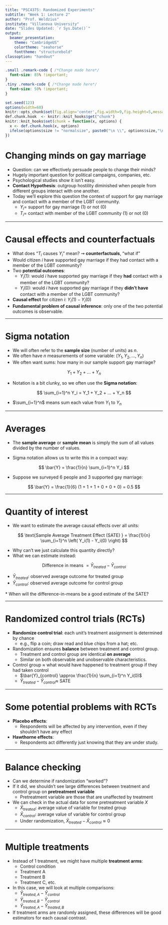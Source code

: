 ```yaml
---
title: "PSC4375: Randomized Experiments"
subtitle: "Week 1: Lecture 2"
author: "Prof. Weldzius"
institute: "Villanova University"
date: "Slides Updated: `r Sys.Date()`"
output:
  beamer_presentation:
    theme: "CambridgeUS"
    colortheme: "seahorse"
    fonttheme: "structurebold"
classoption: "handout"
---
```


```css
.small .remark-code { /*Change made here*/
  font-size: 85% !important;
}
.tiny .remark-code { /*Change made here*/
  font-size: 50% !important;
}
```

```r
set.seed(123)
options(width=60)
knitr::opts_chunk$set(fig.align='center',fig.width=9,fig.height=5,message=F,warning=F)
def.chunk.hook  <- knitr::knit_hooks$get("chunk")
knitr::knit_hooks$set(chunk = function(x, options) {
  x <- def.chunk.hook(x, options)
  ifelse(options$size != "normalsize", paste0("\n \\", options$size,"\n\n", x, "\n\n \\normalsize"), x)
})
```

# Changing minds on gay marriage

  * Question: can we effectively persuade people to change their minds? \pause
  * Hugely important question for political campaigns, companies, etc. \pause
  * Psychological studies show it isn’t easy. \pause
  * **Contact Hypothesis**: outgroup hostility diminished when people from different groups interact with one another. \pause
  * Today we’ll explore this question the context of support for gay marriage and contact with a member of the LGBT community. \pause
    - $Y_i =$ support for gay marriage (1) or not (0) \pause
    - $T_i =$ contact with member of the LGBT community (1) or not (0)

---

# Causal effects and counterfactuals

  * What does "$T_i$ causes $Y_i$" mean? $\rightsquigarrow$ **counterfactuals**, "what if" \pause
  * Would citizen $i$ have supported gay marriage if they had contact with a member of the LGBT community? \pause
  * Two **potential outcomes**: \pause
    - $Y_i(1)$: would $i$ have supported gay marriage if they **had** contact with a member of the LGBT community? \pause
    - $Y_i(0)$: would $i$ have supported  gay marriage if they  **didn't have** contact with a member of the LGBT community? \pause
    
  * **Causal effect** for citizen $i$: $Y_i(1) - Y_i(0)$ \pause
  * **Fundamental problem of causal inference**: only one of the two potential outcomes is observable.

---  

# Sigma notation

  * We will often refer to the **sample size** (number of units) as $n$.  \pause
  * We often have $n$ measurements of some variable: $(Y_1,Y_2,...,Y_n)$ \pause
  * We often want sums: how many in our sample support gay marriage? \pause
  
  $$
  Y_1 + Y_2 + ... + Y_n
  $$
  
  * Notation is a bit clunky, so we often use the **Sigma notation**:
   
  $$
  \sum_{i=1}^n Y_i = Y_1 + Y_2 + ... + Y_n
  $$
  
  * $\sum_{i=1}^n$ means sum each value from $Y_1$ to $Y_n$
  
---

# Averages

  * The **sample average** or **sample mean** is simply the sum of all values divided by the number of values. \pause
  
  * Sigma notation allows us to write this in a compact way: \pause
  
  $$
  \bar{Y} = \frac{1}{n} \sum_{i=1}^n Y_i
  $$
  
  * Suppose we surveyed 6 people and 3 supported gay marriage: 
   \pause
   
  $$
  \bar{Y} = \frac{1}{6} (1 + 1 + 1 + 0 + 0 + 0) = 0.5
  $$
  
---

# Quantity of interest

  * We want to estimate the average causal effects over all units: \vspace{-5pt} \pause
  
  $$
  \text{Sample Average Treatment Effect (SATE) } = \frac{1}{n} \sum_{i=1}^n \left( Y_i(1) - Y_i(0) \right)
  $$
   
  * Why can't we just calculate this quantity directly? \pause
  * What we can estimate instead: \vspace{-5pt} \pause
  
  $$
  \text{Difference in means } = \bar{Y}_{treated} - \bar{Y}_{control}
  $$
    
  - $\bar{Y}_{treated}$: observed average outcome for treated group
  - $\bar{Y}_{control}$: observed average outcome for control group
   
   \pause
  * When will the difference-in-means be a good estimate of the SATE?
  
---

# Randomized control trials (RCTs)

  * **Randomize control trial**: each unit's treatment assignment is determined by chance \pause
    - e.g., flip a coin; draw read and blue chips from a hat; etc. \pause
  * Randomization ensures **balance** between treatment and control group. \pause
    - Treatment and control group are identical **on average** \pause
    - Similar on both observable and unobservable characteristics. \pause
  * Control group $\approx$ what would have happened to treatment group if they had taken control \pause
    - $\bar{Y}_{control} \approx \frac{1}{n} \sum_{i=1}^n Y_i(0)$ \pause
    - $\bar{Y}_{treated} - \bar{Y}_{control} \approx$ SATE 
    
---

# Some potential problems with RCTs

  * **Placebo effects**: \pause
    - Respondents will be affected by any intervention, even if they shouldn't have any effect \pause
  * **Hawthorne effects**: \pause
    - Respondents act differently just knowing that they are under study.
    
---

# Balance checking

  * Can we determine if randomization "worked"? \pause
  * If it did, we shouldn't see large differences between treatment and control group on **pretreatment variable** \pause
    - Pretreatment variable are those that are unaffected by treatment \pause
  * We can check in the actual data for some pretreatment variable $X$ \pause
    - $\bar{X}_{treated}$: average value of variable for treated group \pause
    - $\bar{X}_{control}$: average value of variable for control group \pause
    - Under randomization, $\bar{X}_{treated} - \bar{X}_{control} \approx 0$
    
---

# Multiple treatments

  * Instead of 1 treatment, we might have multiple **treatment arms**: \pause
    - Control condition
    - Treatment A
    - Treatment B
    - Treatment C, etc.
  * In this case, we will look at multiple comparisons: \pause
    - $\bar{Y}_{treated,A} - \bar{Y}_{control}$ \pause
    - $\bar{Y}_{treated,B} - \bar{Y}_{control}$ \pause
    - $\bar{Y}_{treated,A} - \bar{Y}_{treated,B}$ \pause
  * If treatment arms are randomly assigned, these differences will be good estimators for each causal contrast.
